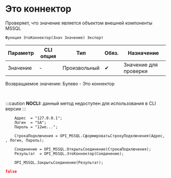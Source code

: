 ﻿---
sidebar_position: 3
description: Это коннектор  и другие функции для работы с MS SQL в Открытом пакете интеграций - бесплатной open-source библиотеке интеграций для 1С:Предприятие 8, OneScript и CLI
keywords: [1C, 1С, 1С:Предприятие, 1С:Предприятие 8.3, API, Интеграция, Сервисы, Обмен, OneScript, CLI, MS SQL]
---


# Это коннектор 
 Проверяет, что значение является объектом внешней компоненты MSSQL



`Функция ЭтоКоннектор(Знач Значение) Экспорт`

  | Параметр | CLI опция | Тип | Обяз. | Назначение |
  |-|-|-|-|-|
  | Значение | - | Произвольный | &#x2714; | Значение для проверки |

  
  Возвращаемое значение:   Булево -  Это коннектор

<br/>


:::caution
**NOCLI:** данный метод недоступен для использования в CLI версии
:::
<br/>



```bsl title="Пример использования для 1С:Предприятие/OneScript"
    Адрес  = "127.0.0.1";
    Логин  = "SA";
    Пароль = "12we...";

    СтрокаПодключения = OPI_MSSQL.СформироватьСтрокуПодключения(Адрес, , Логин, Пароль);

    Соединение = OPI_MSSQL.ОткрытьСоединение(СтрокаПодключения);
    Результат  = OPI_MSSQL.ЭтоКоннектор(Соединение);

    OPI_MSSQL.ЗакрытьСоединение(Результат);
```
    



```json title="Результат"
false
```
